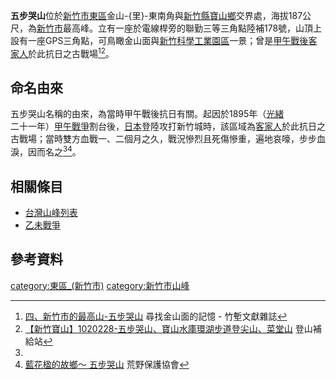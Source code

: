 {{Infobox Mountain
| 名稱        = 五步哭山
| 照片        = Wubuku Mountain.jpg
| 照片說明    = 聯勤三等三角點為五步哭山最高處
| 海拔        = {{convert|187|m|ft|0}}
| 位置        = {{TWN}}[[新竹市|新竹市]][[東區_(新竹市)|東區]]與[[新竹縣|新竹縣]][[寶山鄉_(臺灣)|寶山鄉]]
| 山脈        = 
| 相對高度    =
| 座標        = 
| 地形圖      = 
| 類別        = 
| 年齡        = 
| 最近噴發    = 
| 首次登頂    =
| 最容易的攀登路線 =
| pushpin_map = Taiwan
| pushpin_map_caption = 
| latd= 24 |latm=  45 |lats=  25.2  |latNS=N
| longd=121 |longm=01  |longs=21.7  |longEW=E
}}
'''五步哭山'''位於[[新竹市|新竹市]][[東區_(新竹市)|東區]]金山-{里}-東南角與[[新竹縣|新竹縣]][[寶山鄉_(臺灣)|寶山鄉]]交界處，海拔187公尺，為[[新竹市|新竹市]]最高峰。立有一座於電線桿旁的聯勤三等三角點陸補178號，山頂上設有一座GPS三角點，可鳥瞰金山面與[[新竹科學工業園區|新竹科學工業園區]]一景；曾是[[甲午戰爭|甲午戰後]][[客家|客家人]]於此抗日之古戰場<ref name="竹塹文獻雜誌">[http://media.hcccb.gov.tw/manazine/2003-04-26/magazine3-9.htm 四、新竹市的最高山-五步哭山] {{Wayback|url=http://media.hcccb.gov.tw/manazine/2003-04-26/magazine3-9.htm |date=20110821022543 }}尋找金山面的記憶 - 竹塹文獻雜誌</ref><ref>[http://www.keepon.com.tw/DiscussLoad.aspx?code=314B5CF9AEC3A19113F6CAA6F539A6627D6D5971D2FDF2EF 【新竹寶山】1020228-五步哭山、寶山水庫環湖步道登尖山、菜堂山] {{Wayback|url=http://www.keepon.com.tw/DiscussLoad.aspx?code=314B5CF9AEC3A19113F6CAA6F539A6627D6D5971D2FDF2EF |date=20150226023933 }}登山補給站</ref>。

==命名由來==
五步哭山名稱的由來，為當時甲午戰後抗日有關。起因於1895年（[[光緒|光緒]]二十一年）[[甲午戰爭|甲午戰爭]]割台後，[[日本|日本]]登陸攻打新竹城時，該區域為[[客家|客家人]]於此抗日之古戰場；當時雙方血戰一、二個月之久，戰況慘烈且死傷慘重，遍地哀嚎，步步血淚，因而名之<ref name="竹塹文獻雜誌"/><ref>[http://sowhc.sow.org.tw/html/note/fongiuo/fongiuo14/fongiun14.htm 藍花楹的故鄉～ 五步哭山] {{Wayback|url=http://sowhc.sow.org.tw/html/note/fongiuo/fongiuo14/fongiun14.htm |date=20181001055145 }}荒野保護協會</ref>。

==相關條目==
*[[台灣山峰列表|台灣山峰列表]]
*[[乙未戰爭|乙未戰爭]]

==參考資料==
{{Reflist}}

[[category:東區_(新竹市)|category:東區_(新竹市)]]
[[category:新竹市山峰|category:新竹市山峰]]